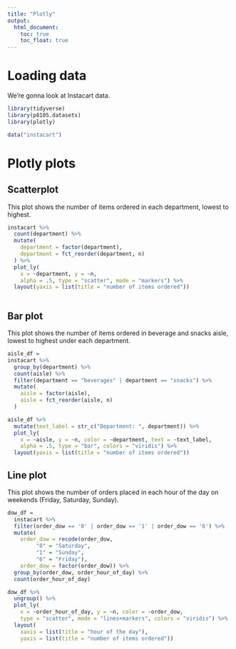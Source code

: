```yaml
---
title: "Plotly"
output: 
  html_document:
    toc: true
    toc_float: true
---
```


# Loading data

We're gonna look at Instacart data.

```r
library(tidyverse)
library(p8105.datasets)
library(plotly)

data("instacart")
```


# Plotly plots

## Scatterplot

This plot shows the number of items ordered in each department, lowest to highest.

```r
instacart %>% 
  count(department) %>% 
  mutate(
    department = factor(department),
    department = fct_reorder(department, n)
  ) %>% 
  plot_ly(
    x = ~department, y = ~n,  
    alpha = .5, type = "scatter", mode = "markers") %>% 
  layout(yaxis = list(title = "number of items ordered"))
 
```

## Bar plot

This plot shows the number of items ordered in beverage and snacks aisle, lowest to highest under each department.

```r
aisle_df =
instacart %>%
  group_by(department) %>% 
  count(aisle) %>% 
  filter(department == "beverages" | department == "snacks") %>% 
  mutate(
    aisle = factor(aisle),
    aisle = fct_reorder(aisle, n)  
  ) 

aisle_df %>% 
  mutate(text_label = str_c("Department: ", department)) %>% 
  plot_ly(
    x = ~aisle, y = ~n, color = ~department, text = ~text_label, 
    alpha = .5, type = "bar", colors = "viridis") %>% 
  layout(yaxis = list(title = "number of items ordered")) 
```

## Line plot

This plot shows the number of orders placed in each hour of the day on weekends (Friday, Saturday, Sunday).

```r
dow_df = 
  instacart %>% 
  filter(order_dow == '0' | order_dow == '1' | order_dow == '6') %>% 
  mutate(
    order_dow = recode(order_dow,
         "0" = "Saturday",
         "1" = "Sunday",
         "6" = "Friday"),
    order_dow = factor(order_dow)) %>% 
  group_by(order_dow, order_hour_of_day) %>% 
  count(order_hour_of_day) 

dow_df %>% 
  ungroup() %>% 
  plot_ly(
    x = ~order_hour_of_day, y = ~n, color = ~order_dow,
    type = "scatter", mode = "lines+markers", colors = "viridis") %>% 
  layout(
    xaxis = list(title = "hour of the day"),
    yaxis = list(title = "number of items ordered"))
 
```

